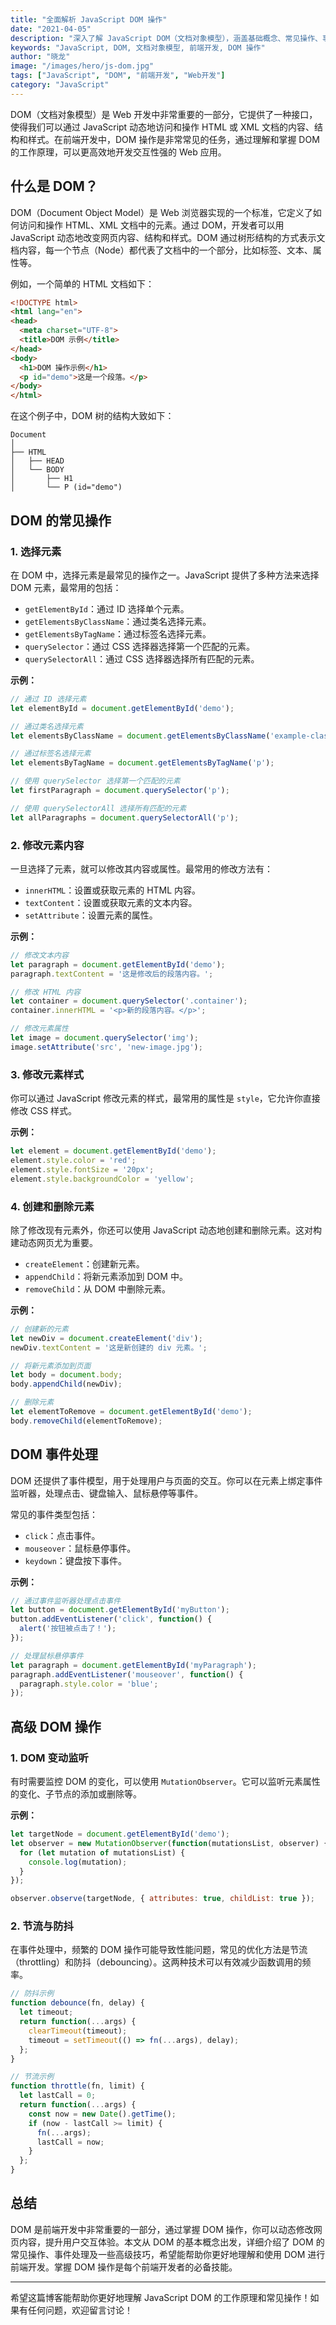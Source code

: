 ```yaml
---
title: "全面解析 JavaScript DOM 操作"
date: "2021-04-05"
description: "深入了解 JavaScript DOM（文档对象模型），涵盖基础概念、常见操作、事件处理等内容，帮助前端开发者掌握 DOM 操作的技巧与注意事项。"
keywords: "JavaScript, DOM, 文档对象模型, 前端开发, DOM 操作"
author: "晓龙"
image: "/images/hero/js-dom.jpg"
tags: ["JavaScript", "DOM", "前端开发", "Web开发"]
category: "JavaScript"
---
```


DOM（文档对象模型）是 Web 开发中非常重要的一部分，它提供了一种接口，使得我们可以通过 JavaScript 动态地访问和操作 HTML 或 XML 文档的内容、结构和样式。在前端开发中，DOM 操作是非常常见的任务，通过理解和掌握 DOM 的工作原理，可以更高效地开发交互性强的 Web 应用。

## 什么是 DOM？

DOM（Document Object Model）是 Web 浏览器实现的一个标准，它定义了如何访问和操作 HTML、XML 文档中的元素。通过 DOM，开发者可以用 JavaScript 动态地改变网页内容、结构和样式。DOM 通过树形结构的方式表示文档内容，每一个节点（Node）都代表了文档中的一个部分，比如标签、文本、属性等。

例如，一个简单的 HTML 文档如下：

```html
<!DOCTYPE html>
<html lang="en">
<head>
  <meta charset="UTF-8">
  <title>DOM 示例</title>
</head>
<body>
  <h1>DOM 操作示例</h1>
  <p id="demo">这是一个段落。</p>
</body>
</html>
```

在这个例子中，DOM 树的结构大致如下：

```
Document
│
├── HTML
│   ├── HEAD
│   └── BODY
│       ├── H1
│       └── P (id="demo")
```

## DOM 的常见操作

### 1. 选择元素

在 DOM 中，选择元素是最常见的操作之一。JavaScript 提供了多种方法来选择 DOM 元素，最常用的包括：

- `getElementById`：通过 ID 选择单个元素。
- `getElementsByClassName`：通过类名选择元素。
- `getElementsByTagName`：通过标签名选择元素。
- `querySelector`：通过 CSS 选择器选择第一个匹配的元素。
- `querySelectorAll`：通过 CSS 选择器选择所有匹配的元素。

**示例：**

```javascript
// 通过 ID 选择元素
let elementById = document.getElementById('demo');

// 通过类名选择元素
let elementsByClassName = document.getElementsByClassName('example-class');

// 通过标签名选择元素
let elementsByTagName = document.getElementsByTagName('p');

// 使用 querySelector 选择第一个匹配的元素
let firstParagraph = document.querySelector('p');

// 使用 querySelectorAll 选择所有匹配的元素
let allParagraphs = document.querySelectorAll('p');
```

### 2. 修改元素内容

一旦选择了元素，就可以修改其内容或属性。最常用的修改方法有：

- `innerHTML`：设置或获取元素的 HTML 内容。
- `textContent`：设置或获取元素的文本内容。
- `setAttribute`：设置元素的属性。

**示例：**

```javascript
// 修改文本内容
let paragraph = document.getElementById('demo');
paragraph.textContent = '这是修改后的段落内容。';

// 修改 HTML 内容
let container = document.querySelector('.container');
container.innerHTML = '<p>新的段落内容。</p>';

// 修改元素属性
let image = document.querySelector('img');
image.setAttribute('src', 'new-image.jpg');
```

### 3. 修改元素样式

你可以通过 JavaScript 修改元素的样式，最常用的属性是 `style`，它允许你直接修改 CSS 样式。

**示例：**

```javascript
let element = document.getElementById('demo');
element.style.color = 'red';
element.style.fontSize = '20px';
element.style.backgroundColor = 'yellow';
```

### 4. 创建和删除元素

除了修改现有元素外，你还可以使用 JavaScript 动态地创建和删除元素。这对构建动态网页尤为重要。

- `createElement`：创建新元素。
- `appendChild`：将新元素添加到 DOM 中。
- `removeChild`：从 DOM 中删除元素。

**示例：**

```javascript
// 创建新的元素
let newDiv = document.createElement('div');
newDiv.textContent = '这是新创建的 div 元素。';

// 将新元素添加到页面
let body = document.body;
body.appendChild(newDiv);

// 删除元素
let elementToRemove = document.getElementById('demo');
body.removeChild(elementToRemove);
```

## DOM 事件处理

DOM 还提供了事件模型，用于处理用户与页面的交互。你可以在元素上绑定事件监听器，处理点击、键盘输入、鼠标悬停等事件。

常见的事件类型包括：
- `click`：点击事件。
- `mouseover`：鼠标悬停事件。
- `keydown`：键盘按下事件。

**示例：**

```javascript
// 通过事件监听器处理点击事件
let button = document.getElementById('myButton');
button.addEventListener('click', function() {
  alert('按钮被点击了！');
});

// 处理鼠标悬停事件
let paragraph = document.getElementById('myParagraph');
paragraph.addEventListener('mouseover', function() {
  paragraph.style.color = 'blue';
});
```

## 高级 DOM 操作

### 1. DOM 变动监听

有时需要监控 DOM 的变化，可以使用 `MutationObserver`。它可以监听元素属性的变化、子节点的添加或删除等。

**示例：**

```javascript
let targetNode = document.getElementById('demo');
let observer = new MutationObserver(function(mutationsList, observer) {
  for (let mutation of mutationsList) {
    console.log(mutation);
  }
});

observer.observe(targetNode, { attributes: true, childList: true });
```

### 2. 节流与防抖

在事件处理中，频繁的 DOM 操作可能导致性能问题，常见的优化方法是节流（throttling）和防抖（debouncing）。这两种技术可以有效减少函数调用的频率。

```javascript
// 防抖示例
function debounce(fn, delay) {
  let timeout;
  return function(...args) {
    clearTimeout(timeout);
    timeout = setTimeout(() => fn(...args), delay);
  };
}

// 节流示例
function throttle(fn, limit) {
  let lastCall = 0;
  return function(...args) {
    const now = new Date().getTime();
    if (now - lastCall >= limit) {
      fn(...args);
      lastCall = now;
    }
  };
}
```

## 总结

DOM 是前端开发中非常重要的一部分，通过掌握 DOM 操作，你可以动态修改网页内容，提升用户交互体验。本文从 DOM 的基本概念出发，详细介绍了 DOM 的常见操作、事件处理及一些高级技巧，希望能帮助你更好地理解和使用 DOM 进行前端开发。掌握 DOM 操作是每个前端开发者的必备技能。

---

希望这篇博客能帮助你更好地理解 JavaScript DOM 的工作原理和常见操作！如果有任何问题，欢迎留言讨论！